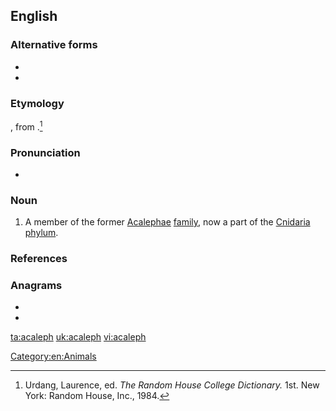 ==English==

===Alternative forms===
* {{l|en|Acalephan}}
* {{l|en|acalephe}}

===Etymology===
{{borrowing|en|la|acaleph}}, from {{etyl|grc|en}} {{m|grc|ἀκαλήφη||stinging nettle}}.<ref name=RHD>Urdang, Laurence, ed. ''The Random House College Dictionary.'' 1st. New York: Random House, Inc., 1984.</ref>

===Pronunciation===
* {{a|US}} {{IPA|/ˌæk.əˈlɜf/|lang=en}}

===Noun===
{{en-noun}}

# {{lb|en|dated}} A member of the former [[Acalephae]] [[family]], now a part of the [[Cnidaria]] [[phylum]].

===References===
<references/>

===Anagrams===
* {{l|en|acephal}}
* {{l|en|halpace}}

[[Category:en:Animals]]

[[ta:acaleph]]
[[uk:acaleph]]
[[vi:acaleph]]